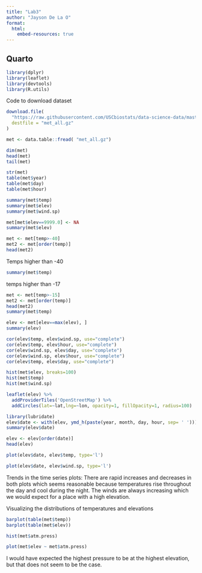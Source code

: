 ```yaml
---
title: "Lab3"
author: "Jayson De La O"
format:
  html:
    embed-resources: true
---
```


## Quarto
```r
library(dplyr)
library(leaflet)
library(devtools)
library(R.utils)
```

Code to download dataset
```r
download.file(
  "https://raw.githubusercontent.com/USCbiostats/data-science-data/master/02_met/met_all.gz",
  destfile = "met_all.gz"
)
```

```r
met <- data.table::fread( "met_all.gz")
```

```r
dim(met)
head(met)
tail(met)
```

```r
str(met)
table(met$year)
table(met$day)
table(met$hour)
```

```r
summary(met$temp)
summary(met$elev)
summary(met$wind.sp)
```

```r
met[met$elev==9999.0] <- NA
summary(met$elev)
```

```r
met <- met[temp>-40]
met2 <- met[order(temp)]
head(met2)
```
Temps higher than -40

```r
summary(met$temp)
```
temps higher than -17
```r
met <- met[temp>-15]
met2 <- met[order(temp)]
head(met2)
summary(met$temp)
```



```r
elev <- met[elev==max(elev), ]
summary(elev)
```


```r
cor(elev$temp, elev$wind.sp, use="complete")
cor(elev$temp, elev$hour, use="complete")
cor(elev$wind.sp, elev$day, use="complete")
cor(elev$wind.sp, elev$hour, use="complete")
cor(elev$temp, elev$day, use="complete")
```



```r
hist(met$elev, breaks=100)
hist(met$temp)
hist(met$wind.sp)
```



```r
leaflet(elev) %>%
  addProviderTiles('OpenStreetMap') %>% 
  addCircles(lat=~lat,lng=~lon, opacity=1, fillOpacity=1, radius=100)
```

```r
library(lubridate)
elev$date <- with(elev, ymd_h(paste(year, month, day, hour, sep= ' ')))
summary(elev$date)
```

```r
elev <- elev[order(date)]
head(elev)
```

```r
plot(elev$date, elev$temp, type='l')
```

```r
plot(elev$date, elev$wind.sp, type='l')
```

Trends in the time series plots: There are rapid increases and decreases in both plots which seems reasonable because temperatures rise throughout the day and cool during the night. The winds are always increasing which we would expect for a place with a high elevation.

Visualizing the distributions of temperatures and elevations
```r
barplot(table(met$temp))
barplot(table(met$elev))

hist(met$atm.press)
```

```r
plot(met$elev ~ met$atm.press)
```

I would have expected the highest pressure to be at the highest elevation, but that does not seem to be the case.